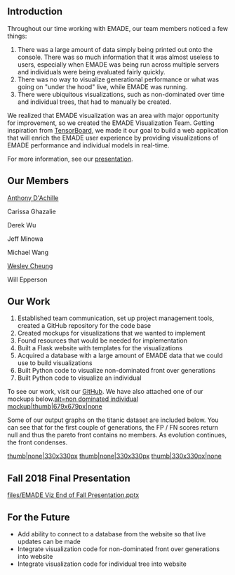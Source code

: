 == Introduction ==
Throughout our time working with EMADE, our team members noticed a few things:
# There was a large amount of data simply being printed out onto the console. There was so much information that it was almost useless to users, especially when EMADE was being run across multiple servers and individuals were being evaluated fairly quickly.
# There was no way to visualize generational performance or what was going on "under the hood" live, while EMADE was running.
# There were ubiquitous visualizations, such as non-dominated over time and individual trees, that had to manually be created.
We realized that EMADE visualization was an area with major opportunity for improvement, so we created the EMADE Visualization Team. Getting inspiration from [https://www.tensorflow.org/guide/summaries_and_tensorboard TensorBoard], we made it our goal to build a web application that will enrich the EMADE user experience by providing visualizations of EMADE performance and individual models in real-time.

For more information, see our [https://docs.google.com/presentation/d/1GmVkhqaNKKppg7FIXKeVuxq458Idu02Rsrw1NmMVRao/edit?usp=sharing presentation].

== Our Members ==
[[User-Adachille3|Anthony D'Achille]]

Carissa Ghazalie

Derek Wu

Jeff Minowa

Michael Wang

[[User-Wcheung8|Wesley Cheung]]

Will Epperson

== Our Work ==
# Established team communication, set up project management tools, created a GitHub repository for the code base
# Created mockups for visualizations that we wanted to implement
# Found resources that would be needed for implementation
# Built a Flask website with templates for the visualizations
# Acquired a database with a large amount of EMADE data that we could use to build visualizations
# Built Python code to visualize non-dominated front over generations
# Built Python code to visualize an individual
To see our work, visit our [https://github.gatech.edu/adachille3/emade-viz GitHub]. We have also attached one of our mockups below.[[files/Non-dominated-individual.png|alt=non dominated individual mockup|thumb|679x679px|none]]

Some of our output graphs on the titanic dataset are included below. You can see that for the first couple of generations, the FP / FN scores return null and thus the pareto front contains no members. As evolution continues, the front condenses. 

[[files/1st front.png|thumb|none|330x330px]]
[[files/Front 2.png|thumb|none|330x330px]]
[[files/3rd front.png|thumb|330x330px|none]]

== Fall 2018 Final Presentation ==
[[files/EMADE Viz End of Fall Presentation.pptx]]

== For the Future ==
* Add ability to connect to a database from the website so that live updates can be made
* Integrate visualization code for non-dominated front over generations into website
* Integrate visualization code for individual tree into website